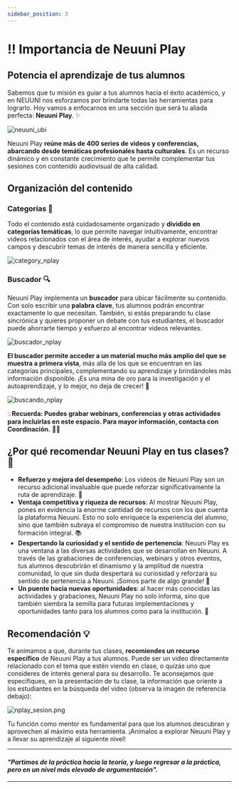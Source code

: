 ```yaml
---
sidebar_position: 3
---
```



# ‼️ Importancia de Neuuni Play

## Potencia el aprendizaje de tus alumnos

Sabemos que tu misión es guiar a tus alumnos hacia el éxito académico, y en NEUUNI nos esforzamos por brindarte todas las herramientas para lograrlo. Hoy vamos a enfocarnos en una sección que será tu aliada perfecta: **Neuuni Play**. ✨

![neuuni_ubi](./img/play1.jpg)

Neuuni Play **reúne más de 400 series de videos y conferencias, abarcando desde temáticas profesionales hasta culturales**. Es un recurso dinámico y en constante crecimiento que te permite complementar tus sesiones con contenido audiovisual de alta calidad. 

## Organización del contenido

### Categorías 📂

Todo el contenido está cuidadosamente organizado y **dividido en categorías temáticas**, lo que permite navegar intuitivamente, encontrar videos relacionados con el área de interés, ayudar a explorar nuevos campos y descubrir temas de interés de manera sencilla y eficiente.

![category_nplay](./img/play4.jpg)

### Buscador 🔍

Neuuni Play implementa un **buscador** para ubicar fácilmente su contenido. Con solo escribir una **palabra clave**, tus alumnos podrán encontrar exactamente lo que necesitan. También, si estás preparando tu clase sincrónica y quieres proponer un debate con tus estudiantes, el buscador puede ahorrarte tiempo y esfuerzo al encontrar videos relevantes.

![buscador_nplay](./img/play2.jpg)

**El buscador permite acceder a un material mucho más amplio del que se muestra a primera vista**, más alla de los que se encuentran en las categorías principales, complementando su aprendizaje y brindándoles más información disponible. ¡Es una mina de oro para la investigación y el autoaprendizaje, y lo mejor, no deja de crecer! 💎

![buscando_nplay](./img/playsearch.jpg)

💡**Recuerda: Puedes grabar webinars, conferencias y otras actividades para incluirlas en este espacio. Para mayor información, contacta con Coordinación.** 👨‍🏫

## ¿Por qué recomendar Neuuni Play en tus clases? 🤔
- **Refuerzo y mejora del desempeño**: Los videos de Neuuni Play son un recurso adicional invaluable que puede reforzar significativamente la ruta de aprendizaje. 🧠
- **Ventaja competitiva y riqueza de recursos**: Al mostrar Neuuni Play, pones en evidencia la enorme cantidad de recursos con los que cuenta la plataforma Neuuni. Esto no solo enriquece la experiencia del alumno, sino que también subraya el compromiso de nuestra institución con su formación integral. 📚
- **Despertando la curiosidad y el sentido de pertenencia**: Neuuni Play es una ventana a las diversas actividades que se desarrollan en Neuuni. A través de las grabaciones de conferencias, webinars y otros eventos, tus alumnos descubrirán el dinamismo y la amplitud de nuestra comunidad, lo que sin duda despertará su curiosidad y reforzará su sentido de pertenencia a Neuuni. ¡Somos parte de algo grande! 🙌
- **Un puente hacia nuevas oportunidades**: al hacer más conocidas las actividades y grabaciones, Neuuni Play no solo informa, sino que también siembra la semilla para futuras implementaciones y oportunidades tanto para los alumnos como para la institución. 🌱

## Recomendación 💡
Te animamos a que, durante tus clases, **recomiendes un recurso específico** de Neuuni Play a tus alumnos. Puede ser un video directamente relacionado con el tema que estén viendo en clase, o quizás uno que consideres de interés general para su desarrollo. Te aconsejamos que especifiques, en la presentación de tu clase, la información que oriente a los estudiantes en la búsqueda del video (observa la imagen de referencia debajo):

![nplay_sesion.png](./img/nplay_sesion.png)

Tu función como mentor es fundamental para que los alumnos descubran y aprovechen al máximo esta herramienta. ¡Anímalos a explorar Neuuni Play y a llevar su aprendizaje al siguiente nivel! 

---
#### *"Partimos de la práctica hacia la teoría, y luego regresar a la práctica, pero en un nivel más elevado de argumentación".*

---
<VideoIntro title="Recomienda Neuuni Play" videoUrl="https://www.youtube.com/embed/4PUO1vpdLTg" />
